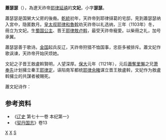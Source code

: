 '''蕭瑟瑟'''（{{bd|1080年||1121年|catIdx=X}}），為遼天祚帝[[辽天祚帝|耶律延禧]]的'''文妃'''，小字'''瑟瑟'''。

蕭瑟瑟是国舅大父房的後裔。[[乾統|乾統]]初年，天祚帝到耶律撻葛的宅邸，見到蕭瑟瑟纳入宮中，隐匿数月。[[皇太叔|皇太叔]][[耶律和魯斡|耶律和魯斡]]劝天祚帝以礼选纳，三年（1103年）冬，冊立为文妃。生[[耶律余里衍|蜀国公主]]、晋王[[耶律敖卢斡|耶律敖卢斡]]，最受天祚帝寵愛。以柴冊之礼，加号承翼。

蕭瑟瑟善于歌诗。[[金国|金国]]起兵反辽，天祚帝狩猎不恤国事，忠臣多被排斥。蕭文妃作歌讽谏，天祚帝开始厌烦她。

文妃之子晋王敖盧斡賢明，人望深厚。[[保大_(辽朝)|保大]]元年（1121年），元后[[蕭奪里懶|蕭奪里懶]]之兄[[萧奉先|萧奉先]]计划擁立秦王[[耶律定|耶律定]]，诬陷南军都统[[耶律余睹|耶律余睹]]谋立晋王敖盧斡，文妃作为敖盧斡擁立的共謀者被賜死。

蕭文妃诗作：
{{Cquote 2|勿嗟塞上兮暗红尘，勿伤多难兮畏夷人；不如塞奸邪之路兮，选取贤臣。直须[[卧薪尝胆|卧薪尝胆]]兮，激壮士之捐身；可以朝清漠北兮。夕枕燕、云。——《讽谏歌》（《高谏歌》） }}{{Cquote 2|丞相来朝兮剑佩鸣，千官侧目兮寂无声。养成外患兮嗟何及！祸尽忠臣兮罚不明。亲戚并居兮藩屏位，私门潜畜兮爪牙兵。可怜往代兮秦天子，犹向宫中兮望太平。——《咏史》}}

== 参考资料 == 
*《[[辽史|辽史]] 第七十一卷 本纪第一》
*《[[契丹国志|契丹国志]]》卷13

[[Category:辽朝妃嫔|X]]
[[Category:遼朝被賜死人物|X]]
[[Category:契丹萧氏|S]]
